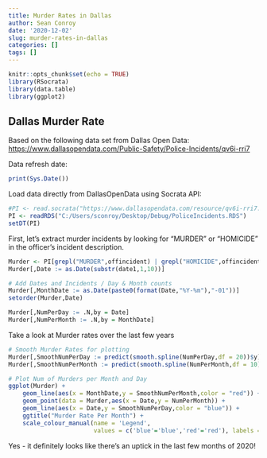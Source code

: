 ```yaml
---
title: Murder Rates in Dallas
author: Sean Conroy
date: '2020-12-02'
slug: murder-rates-in-dallas
categories: []
tags: []
---
```




```r

knitr::opts_chunk$set(echo = TRUE)
library(RSocrata)
library(data.table)
library(ggplot2)

```

## Dallas Murder Rate

Based on the following data set from Dallas Open Data: <https://www.dallasopendata.com/Public-Safety/Police-Incidents/qv6i-rri7>


Data refresh date:
```r
print(Sys.Date())
```

Load data directly from DallasOpenData using Socrata API:
```r

#PI <- read.socrata("https://www.dallasopendata.com/resource/qv6i-rri7.csv")
PI <- readRDS("C:/Users/sconroy/Desktop/Debug/PoliceIncidents.RDS")
setDT(PI)

```


First, let's extract murder incidents by looking for "MURDER" or "HOMICIDE" in the officer's incident description.
```r
Murder <- PI[grepl("MURDER",offincident) | grepl("HOMICIDE",offincident),]
Murder[,Date := as.Date(substr(date1,1,10))]

# Add Dates and Incidents / Day & Month counts 
Murder[,MonthDate := as.Date(paste0(format(Date,"%Y-%m"),"-01"))]
setorder(Murder,Date)

Murder[,NumPerDay := .N,by = Date]
Murder[,NumPerMonth := .N,by = MonthDate]

```


Take a look at Murder rates over the last few years
```r
# Smooth Murder Rates for plotting
Murder[,SmoothNumPerDay := predict(smooth.spline(NumPerDay,df = 20))$y]
Murder[,SmoothNumPerMonth := predict(smooth.spline(NumPerMonth,df = 10))$y]

# Plot Num of Murders per Month and Day
ggplot(Murder) +
    geom_line(aes(x = MonthDate,y = SmoothNumPerMonth,color = "red")) + 
    geom_point(data = Murder,aes(x = Date,y = NumPerMonth)) + 
    geom_line(aes(x = Date,y = SmoothNumPerDay,color = "blue")) +
    ggtitle("Murder Rate Per Month") + 
    scale_colour_manual(name = 'Legend', 
                        values = c('blue'='blue','red'='red'), labels = c('Per Month','Per Day'))

```

Yes - it definitely looks like there's an uptick in the last few months of 2020!

